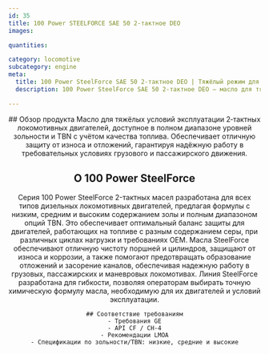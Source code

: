 ```yaml
---
id: 35
title: 100 Power STEELFORCE SAE 50 2‑тактное DEO
images:

quantities:

category: locomotive
subcategory: engine
meta:
  title: 100 Power SteelForce SAE 50 2‑тактное DEO | Тяжёлый режим для локомотивов
  description: 100 Power SteelForce SAE 50 2‑тактное DEO — масло для тяжёлых условий, разработанное для 2‑тактных локомотивных двигателей. Доступно с различными уровнями зольности и TBN под качество топлива, обеспечивает превосходную защиту от износа и отложений, гарантируя надёжную работу в сложных условиях грузовой и пассажирской эксплуатации. Соответствует требованиям GE, API CF / CH-4 и рекомендациям LMOA.

---
```


<Header>
    ## Обзор продукта
   Масло для тяжёлых условий эксплуатации 2‑тактных локомотивных двигателей, доступное в полном диапазоне уровней зольности и TBN с учётом качества топлива. Обеспечивает отличную защиту от износа и отложений, гарантируя надёжную работу в требовательных условиях грузового и пассажирского движения.

 ## О 100 Power SteelForce
  Серия 100 Power SteelForce 2-тактных масел разработана для всех типов дизельных локомотивных двигателей, предлагая формулы с низким, средним и высоким содержанием золы и полным диапазоном опций TBN. Это обеспечивает оптимальный баланс защиты для двигателей, работающих на топливе с разным содержанием серы, при различных циклах нагрузки и требованиях OEM. Масла SteelForce обеспечивают отличную чистоту поршней и цилиндров, защищают от износа и коррозии, а также помогают предотвращать образование отложений и засорение каналов, обеспечивая надежную работу в грузовых, пассажирских и маневровых локомотивах. Линия SteelForce разработана для гибкости, позволяя операторам выбирать точную химическую формулу масла, необходимую для их двигателей и условий эксплуатации.

    ## Соответствие требованиям
    - Требования GE
    - API CF / CH-4
    - Рекомендации LMOA
    - Спецификации по зольности/TBN: низкие, средние и высокие

</Header>
